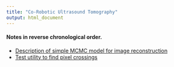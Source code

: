 ```yaml
---
title: "Co-Robotic Ultrasound Tomography"
output: html_document
---
```


#### Notes in reverse chronological order.

* [Description of simple MCMC model for image reconstruction](www/MCMC_model_1.html)
* [Test utility to find pixel crossings](www/utilTests.html)
